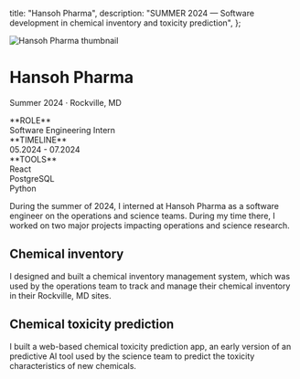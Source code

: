 
  title: "Hansoh Pharma",
  description: "SUMMER 2024 — Software development in chemical inventory and toxicity prediction",
};

<Image
  src="/assets/thumbnails/hansoh-pharma.png"
  alt="Hansoh Pharma thumbnail"
  width={3200}
  height={1200}
  className="rounded-lg"
/>

# Hansoh Pharma
<p className="-mt-7 text-dark/25 font-mono uppercase">Summer 2024 · Rockville, MD</p>

<Columns num={3} borderVisible>
  <div>
    **ROLE**<br/>
    Software Engineering Intern
  </div>

  <div>
    **TIMELINE**<br/>
    05.2024 - 07.2024
  </div>

  <div>
    **TOOLS**<br/>
    React<br/>
    PostgreSQL<br/>
    Python
  </div>
</Columns>

During the summer of 2024, I interned at Hansoh Pharma as a software engineer on the operations and science teams. During my time there, I worked on two major projects impacting operations and science research.

## Chemical inventory

I designed and built a chemical inventory management system, which was used by the operations team to track and manage their chemical inventory in their Rockville, MD sites.

## Chemical toxicity prediction

I built a web-based chemical toxicity prediction app, an early version of an predictive AI tool used by the science team to predict the toxicity characteristics of new chemicals.


